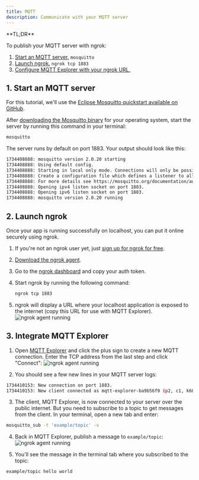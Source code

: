 ```yaml
---
title: MQTT
description: Communicate with your MQTT server
---
```


<Tip>
**TL;DR**

To publish your MQTT server with ngrok:

1. [Start an MQTT server.](#start-mqtt-server) `mosquitto`
1. [Launch ngrok.](#start-ngrok) `ngrok tcp 1883`
1. [Configure MQTT Explorer with your ngrok URL.](#setup-mqtt-explorer)
   </Tip>

## 1. Start an MQTT server

For this tutorial, we'll use the [Eclipse Mosquitto quickstart available on GitHub](https://github.com/eclipse-mosquitto/mosquitto).

After [downloading the Mosquitto binary](https://mosquitto.org/download/) for your operating system, start the server by running this command in your terminal:

```bash
mosquitto
```

The server runs by default on port 1883. Your output should look like this:

```bash
1734408888: mosquitto version 2.0.20 starting
1734408888: Using default config.
1734408888: Starting in local only mode. Connections will only be possible from clients running on this machine.
1734408888: Create a configuration file which defines a listener to allow remote access.
1734408888: For more details see https://mosquitto.org/documentation/authentication-methods/
1734408888: Opening ipv4 listen socket on port 1883.
1734408888: Opening ipv6 listen socket on port 1883.
1734408888: mosquitto version 2.0.20 running
```

## 2. Launch ngrok

Once your app is running successfully on localhost, you can put it online securely using ngrok.

1. If you're not an ngrok user yet, just [sign up for ngrok for free](https://ngrok.com/signup).

1. [Download the ngrok agent](https://download.ngrok.com).

1. Go to the [ngrok dashboard](https://dashboard.ngrok.com) and copy your auth token.

1. Start ngrok by running the following command:

   ```bash
   ngrok tcp 1883
   ```

1. ngrok will display a URL where your localhost application is exposed to the internet (copy this URL for use with MQTT Explorer).
   ![ngrok agent running](/img/integrations/ngrok_start_tcp_tunnel.png)

## 3. Integrate MQTT Explorer

1. Open [MQTT Explorer](https://mqtt-explorer.com/) and click the plus sign to create a new MQTT connection. Enter the TCP address from the last step and click "Connect":
   ![ngrok agent running](/img/integrations/ngrok_mqtt_explorer.png)

1. You should see a few new lines in your MQTT server logs:

```bash
1734410153: New connection on port 1883.
1734410153: New client connected as mqtt-explorer-ba9b56f9 (p2, c1, k60).
```

3. The client, MQTT Explorer, is now connected to your server over the public internet. But you need to subscribe to a topic to get messages from the client. In your terminal, open a new tab and enter:

```bash
mosquitto_sub -t 'example/topic' -v
```

4. Back in MQTT Explorer, publish a message to `example/topic`:
   ![ngrok agent running](/img/integrations/mqtt_explorer_topic.png)

5. You'll see the message in the terminal tab where you subscribed to the topic:

```bash
example/topic hello world
```
